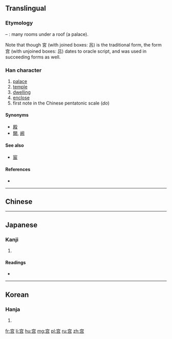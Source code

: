 {{also|宮|官}}
==Translingual==

===Etymology===
{{Han simp|宮|f=呂|t=吕}} – {{Han compound|宀|吕|ls=ic}}: many rooms under a roof (a palace).

Note that though 宮 (with joined boxes: 呂) is the traditional form, the form 宫 (with unjoined boxes: 吕) dates to oracle script, and was used in succeeding forms as well.

===Han character===
{{Han char|rn=40|rad=宀|as=06|sn=9|four=|canj=十口口 (JRR)|ids=⿱宀⿱吕}}

# [[palace]]
# [[temple]]
# [[dwelling]]
# [[enclose]]
# first note in the Chinese pentatonic scale (''do'')

====Synonyms====
* [[殿]]
* [[闕]], [[阙]]

====See also====
* [[宸]]

====References====
* {{Han ref|kx=0285.101|hdz=20926.030|uh=5BAB|ud=23467}}

----

==Chinese==
{{zh-see|宮}}
----

==Japanese==

===Kanji===
{{ja-kanji|grade=|rs=宀06}}

# {{defn|lang=ja|sort=宀06}}

====Readings====
* {{ja-readings|on=[[きゅう]] (kyū), [[ぐう]] (gū)|kun=[[みや]] (miya), [[いえ]] (ie)}}

----

==Korean==

===Hanja===
{{ko-hanja|hangeul=궁|rv=gung|mr=kung}}

# {{defn|lang=ko|sort=宀06}}

[[fr:宫]]
[[li:宫]]
[[hu:宫]]
[[mg:宫]]
[[pl:宫]]
[[ru:宫]]
[[zh:宫]]